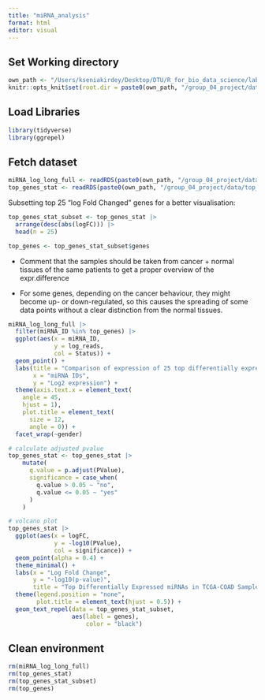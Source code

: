 ```yaml
---
title: "miRNA_analysis"
format: html
editor: visual
---
```


## Set Working directory

```r
own_path <- "/Users/kseniakirdey/Desktop/DTU/R_for_bio_data_science/lab_10_Project"
knitr::opts_knit$set(root.dir = paste0(own_path, "/group_04_project/data/"))
```

## Load Libraries

```r
library(tidyverse)
library(ggrepel)
```

## Fetch dataset

```r
miRNA_log_long_full <- readRDS(paste0(own_path, "/group_04_project/data/miRNA_log_long_full.RDS"))
top_genes_stat <- readRDS(paste0(own_path, "/group_04_project/data/top_genes_stat.RDS"))
```

Subsetting top 25 "log Fold Changed" genes for a better visualisation:

```r
top_genes_stat_subset <- top_genes_stat |>
  arrange(desc(abs(logFC))) |>
  head(n = 25)

top_genes <- top_genes_stat_subset$genes
```

-   Comment that the samples should be taken from cancer + normal tissues of the same patients to get a proper overview of the expr.difference

-   For some genes, depending on the cancer behaviour, they might become up- or down-regulated, so this causes the spreading of some data points without a clear distinction from the normal tissues.

```r
miRNA_log_long_full |>
  filter(miRNA_ID %in% top_genes) |>
  ggplot(aes(x = miRNA_ID,
             y = log_reads,
             col = Status)) +
  geom_point() +
  labs(title = "Comparison of expression of 25 top differentially expressed miRNAs \nbetween cancer and normal TCGA samples", color = "Tissue Type",
       x = "miRNA IDs",
       y = "Log2 expression") +
  theme(axis.text.x = element_text(
    angle = 45,
    hjust = 1),
    plot.title = element_text(
      size = 12, 
      angle = 0)) +
  facet_wrap(~gender)
```

```r
# calculate adjusted pvalue
top_genes_stat <- top_genes_stat |>
    mutate(
      q.value = p.adjust(PValue),
      significance = case_when(
        q.value > 0.05 ~ "no",
        q.value <= 0.05 ~ "yes"
      )
    )
```

```r
# volcano plot
top_genes_stat |> 
  ggplot(aes(x = logFC,
             y = -log10(PValue),
             col = significance)) +
  geom_point(alpha = 0.4) +
  theme_minimal() +
  labs(x = "Log Fold Change",
       y = "-log10(p-value)",
       title = "Top Differentially Expressed miRNAs in TCGA-COAD Samples") +
  theme(legend.position = "none",
        plot.title = element_text(hjust = 0.5)) +
  geom_text_repel(data = top_genes_stat_subset,
                  aes(label = genes),
                      color = "black")
```

## Clean environment

```r
rm(miRNA_log_long_full)
rm(top_genes_stat)
rm(top_genes_stat_subset)
rm(top_genes)
```

